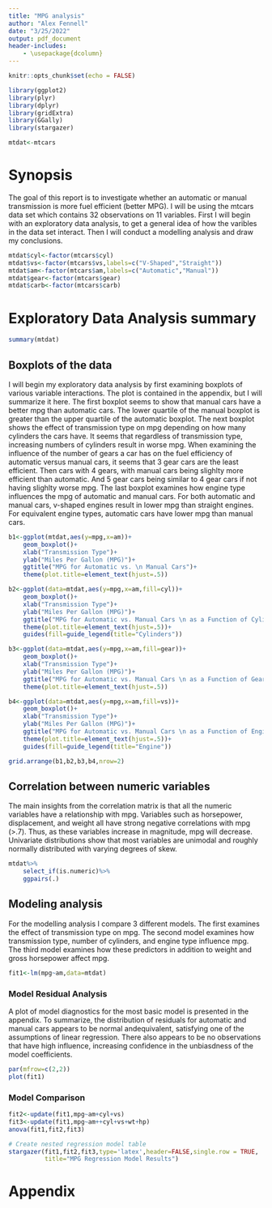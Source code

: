 ```yaml
---
title: "MPG analysis"
author: "Alex Fennell"
date: "3/25/2022"
output: pdf_document
header-includes:
    - \usepackage{dcolumn}
---
```


```r
knitr::opts_chunk$set(echo = FALSE)
```

```r
library(ggplot2)
library(plyr)
library(dplyr)
library(gridExtra)
library(GGally)
library(stargazer)

```

```r
mtdat<-mtcars
```
# Synopsis
The goal of this report is to investigate whether an automatic or manual transmission
is more fuel efficient (better MPG). I will be using the mtcars data set which 
contains 32 observations on 11 variables. First I will begin with an exploratory 
data analysis, to get a general idea of how the varibles in the data set interact.
Then I will conduct a modelling analysis and draw my conclusions.

```r
mtdat$cyl<-factor(mtcars$cyl)
mtdat$vs<-factor(mtcars$vs,labels=c("V-Shaped","Straight"))
mtdat$am<-factor(mtcars$am,labels=c("Automatic","Manual"))
mtdat$gear<-factor(mtcars$gear)
mtdat$carb<-factor(mtcars$carb)
```
# Exploratory Data Analysis summary

```r
summary(mtdat)
```

## Boxplots of the data
I will begin my exploratory data analysis by first examining boxplots of various
variable interactions. The plot is contained in the appendix, but I will summarize
it here. The first boxplot seems to show that manual cars have a better mpg than
automatic cars. The lower quartile of the manual boxplot is greater than the
upper quartile of the automatic boxplot. The next boxplot shows the effect 
of transmission type on mpg depending on how many cylinders the cars have. It seems
that regardless of transmission type, increasing numbers of cylinders result in worse
mpg. When examining the influence of the number of gears a car has on the fuel 
efficiency of automatic versus manual cars, it seems that 3 gear cars are the least
efficient. Then cars with 4 gears, with manual cars being slighlty more efficient than
automatic. And 5 gear cars being similar to 4 gear cars if not having slighlty worse
mpg. The last boxplot examines how engine type influences the mpg of automatic and
manual cars. For both automatic and manual cars, v-shaped engines result in lower 
mpg than straight engines. For equivalent engine types, automatic cars have lower
mpg than manual cars.

```r
b1<-ggplot(mtdat,aes(y=mpg,x=am))+
    geom_boxplot()+
    xlab("Transmission Type")+
    ylab("Miles Per Gallon (MPG)")+
    ggtitle("MPG for Automatic vs. \n Manual Cars")+
    theme(plot.title=element_text(hjust=.5))

b2<-ggplot(data=mtdat,aes(y=mpg,x=am,fill=cyl))+
    geom_boxplot()+
    xlab("Transmission Type")+
    ylab("Miles Per Gallon (MPG)")+
    ggtitle("MPG for Automatic vs. Manual Cars \n as a Function of Cylinders")+
    theme(plot.title=element_text(hjust=.5))+
    guides(fill=guide_legend(title="Cylinders"))

b3<-ggplot(data=mtdat,aes(y=mpg,x=am,fill=gear))+
    geom_boxplot()+
    xlab("Transmission Type")+
    ylab("Miles Per Gallon (MPG)")+
    ggtitle("MPG for Automatic vs. Manual Cars \n as a Function of Gears")+
    theme(plot.title=element_text(hjust=.5))

b4<-ggplot(data=mtdat,aes(y=mpg,x=am,fill=vs))+
    geom_boxplot()+
    xlab("Transmission Type")+
    ylab("Miles Per Gallon (MPG)")+
    ggtitle("MPG for Automatic vs. Manual Cars \n as a Function of Engine")+
    theme(plot.title=element_text(hjust=.5))+
    guides(fill=guide_legend(title="Engine"))

grid.arrange(b1,b2,b3,b4,nrow=2)
```

## Correlation between numeric variables
The main insights from the correlation matrix is that all the numeric variables
have a relationship with mpg. Variables such as horsepower, displacement, and weight
all have strong negative correlations with mpg (>.7). Thus, as these variables
increase in magnitude, mpg will decrease. Univariate distributions show that most
variables are unimodal and roughly normally distributed with varying degrees of skew.

```r
mtdat%>%
    select_if(is.numeric)%>%
    ggpairs(.)
```

## Modeling analysis
For the modelling analysis I compare 3 different models. The first examines the 
effect of transmission type on mpg. The second model examines how transmission type,
number of cylinders, and engine type influence mpg. The third model examines how these
predictors in addition to weight and gross horsepower affect mpg.

```r
fit1<-lm(mpg~am,data=mtdat)
```

### Model Residual Analysis
A plot of model diagnostics for the most basic model is presented in the appendix. 
To summarize, the distribution of residuals for automatic and manual cars appears 
to be normal andequivalent, satisfying one of the assumptions of linear regression.
There also appears to be no observations that have high influence, increasing 
confidence in the unbiasdness of the model coefficients.

```r
par(mfrow=c(2,2))
plot(fit1)
```
### Model Comparison

```r
fit2<-update(fit1,mpg~am+cyl+vs)
fit3<-update(fit1,mpg~am++cyl+vs+wt+hp)
anova(fit1,fit2,fit3)
```


```r
# Create nested regression model table
stargazer(fit1,fit2,fit3,type='latex',header=FALSE,single.row = TRUE,
          title="MPG Regression Model Results")
```

# Appendix
```r

```